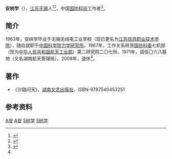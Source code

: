 '''安树学'''（{{bd|1943年|||catIdx=A安}}），[[江苏|江苏]][[无锡|无锡]]人<ref>{{cite web|url= http://names.library.sh.cn/mrgf/service/work/persons?uri=http://data.library.sh.cn/entity/person/ft5q4jvz0h6rlojr&dataType=1|title= 安树学|date= |accessdate= 2021-02-24|website= 上海圖書館人名規範庫}}</ref><ref name = "hntsg">{{cite web|url= http://www.library.hn.cn/dzfw/zslx/qbzs/201306/t20130620_171582.htm|title= 2013年1月赠书目录|date= 2013-06-20|accessdate= 2021-02-24|website= [[湖南图书馆|湖南图书馆]]|archive-date= 2014-09-10|archive-url= https://web.archive.org/web/20140910104628/http://library.hn.cn/dzfw/zslx/qbzs/201306/t20130620_171582.htm|dead-url= no}}</ref>，中国[[國防科技|国防科技]]工作者<ref>{{cite news|url= http://epaper.xxcb.cn/XXCBB/html/2012-06/28/content_2632584.htm|title= 《国内首部反导题材小说<沙路问天>受青睐》|location= 湖南|work= [[潇湘晨报|潇湘晨报]]|author= 曾鹏辉|date= 2012-06-28|accessdate= 2021-02-24}}</ref>。

==简介==
1963年，安树学毕业于无锡无线电工业学校（现已更名为[[江苏信息职业技术学院|江苏信息职业技术学院]]），随后就职于[[中国科学院力学研究所|中国科学院力学研究所]]。1967年，工作关系转至[[国防科委|国防科委]]七机部（现为[[中华人民共和国航天工业部|中华人民共和国航天工业部]]）第二研究院二〇七所。1971年，调任〇六八基地（又名湖南航天管理局）。2008年，退休<ref name = "hntsg" />。

==著作==
*《沙路问天》，[[湖南文艺出版社|湖南文艺出版社]]，ISBN-9787540453251

==参考资料==
<references />

[[Category:江苏人|A安]]
[[Category:无锡人|A安]]
[[Category:安姓|S树学]]
[[Category:无锡安氏|S树学]]